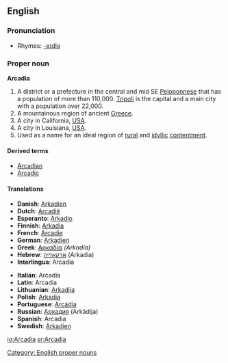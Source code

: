 ==English==
{{wikipedia}}

===Pronunciation===
*Rhymes: [[Rhymes:English:-eɪdiə|-eɪdiə]]

===Proper noun===
'''Arcadia'''

# A district or a prefecture in the central and mid SE [[Peloponnese]] that has a population of more than 110,000. [[Tripoli]] is the capital and a main city with a population over 22,000.
# A mountainous region of ancient [[Greece]].
# A city in California, [[USA]].
# A city in Louisiana, [[USA]].
# Used as a name for an ideal region of [[rural]] and [[idyllic]] [[contentment]].

====Derived terms====
*[[Arcadian]]
*[[Arcadic]]

====Translations====
{{top}}<!--left column-->
*'''Danish''': [[Arkadien]]
*'''Dutch''': [[Arcadië]]
*'''Esperanto''': [[Arkadio]]
*'''Finnish''': [[Arkadia]]
*'''French''': [[Arcadie]]
*'''German''': [[Arkadien]]
*'''Greek''': [[Αρκαδία]] ''(Arkadía)'' {{f}}
*'''Hebrew''': [[ארקאדיה]] (Arkadia) {{f}}
*'''Interlingua''': Arcadia
{{mid}}<!--right column-->
*'''Italian''': Arcadia {{f}}
*'''Latin''': Arcadia {{f}}
*'''Lithuanian''': [[Arkadija]]
*'''Polish''': [[Arkadia]] {{f}}
*'''Portuguese''': [[Arcádia]] {{f}}
*'''Russian''': [[Аркадия]] (Arkádija) {{f}}
*'''Spanish''': Arcadia {{f}}
*'''Swedish''': [[Arkadien]]
{{bottom}}

[[Category: English proper nouns]]

[[io:Arcadia]]
[[sr:Arcadia]]